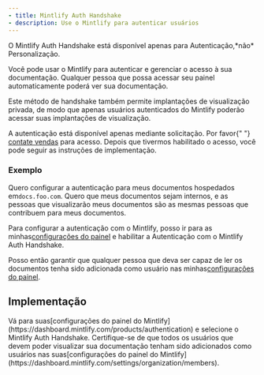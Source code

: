 ```yaml
---
- title: Mintlify Auth Handshake
- description: Use o Mintlify para autenticar usuários
---
```


<Info>
  O Mintlify Auth Handshake está disponível apenas para Autenticação,*não*
  Personalização.
</Info>

Você pode usar o Mintlify para autenticar e gerenciar o acesso à sua documentação. Qualquer pessoa que possa acessar seu painel automaticamente poderá ver sua documentação.

Este método de handshake também permite implantações de visualização privada, de modo que apenas usuários autenticados do Mintlify poderão acessar suas implantações de visualização.

<Note>
  A autenticação está disponível apenas mediante solicitação. Por favor{" "}
  <a href="mailto:sales@mintlify.com">contate vendas</a> para acesso. Depois que tivermos
  habilitado o acesso, você pode seguir as instruções de implementação.
</Note>

### Exemplo

Quero configurar a autenticação para meus documentos hospedados em`docs.foo.com`. Quero que meus documentos
sejam internos, e as pessoas que visualizarão meus documentos são as mesmas pessoas que
contribuem para meus documentos.

Para configurar a autenticação com o Mintlify, posso ir para as minhas[configurações do painel](https://dashboard.mintlify.com/products/authentication)
e habilitar a Autenticação com o Mintlify Auth Handshake.

Posso então garantir que qualquer pessoa que deva ser capaz de ler os documentos tenha sido adicionada como usuário nas minhas[configurações do painel](https://dashboard.mintlify.com/settings/organization/members).

## Implementação

<Steps>
  <Step title="Configure suas configurações de Autenticação">
    Vá para suas[configurações do painel
    do Mintlify](https://dashboard.mintlify.com/products/authentication) e selecione
    o Mintlify Auth Handshake.
  </Step>

  <Step title="Adicione usuários">
    Certifique-se de que todos os usuários que devem poder visualizar sua documentação tenham
    sido adicionados como usuários nas suas[configurações do painel
    do Mintlify](https://dashboard.mintlify.com/settings/organization/members).
  </Step>
</Steps>
